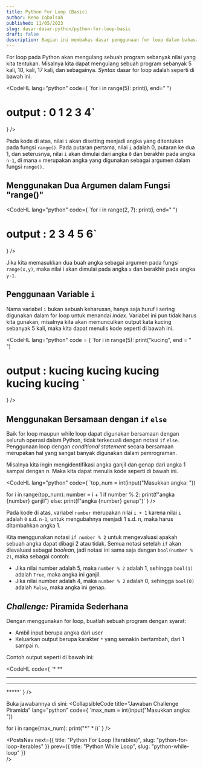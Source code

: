 ```yaml
---
title: Python For Loop (Basic)
author: Reno Iqbalsah
published: 11/05/2023
slug: dasar-dasar-python/python-for-loop-basic
draft: false
description: Bagian ini membahas dasar penggunaan for loop dalam bahasa pemrograman Python.
---
```


For loop pada Python akan mengulang sebuah program sebanyak nilai yang kita tentukan. Misalnya kita dapat mengulang sebuah 
program sebanyak 5 kali, 10, kali, 17 kali, dan sebagainya. _Syntax_ dasar for loop adalah seperti di bawah ini.

<CodeHL
lang="python"
code={
`for i in range(5):
   print(i, end=" ")

# output : 0 1 2 3 4`
}
/>

Pada kode di atas, nilai `i` akan disetting menjadi angka yang ditentukan pada fungsi `range()`. Pada putaran pertama, nilai 
`i` adalah 0, putaran ke dua 1, dan seterusnya, nilai `i` akan dimulai dari angka `0` dan berakhir pada angka `n-1`, di mana 
`n` merupakan angka yang digunakan sebagai argumen dalam fungsi `range()`.

## Menggunakan Dua Argumen dalam Fungsi "range()"

<CodeHL
lang="python"
code={
`for i in range(2, 7):
   print(i, end=" ")

# output : 2 3 4 5 6`
}
/>

Jika kita memasukkan dua buah angka sebagai argumen pada fungsi `range(x,y)`, maka nilai i akan dimulai pada angka `x` dan 
berakhir pada angka `y-1`.

## Penggunaan Variable `i`

Nama variabel `i` bukan sebuah keharusan, hanya saja huruf i sering digunakan dalam for loop untuk menandai _index_. Variabel ini pun tidak harus kita gunakan, 
misalnya kita akan memunculkan output kata kucing sebanyak 5 kali, maka kita dapat menulis kode seperti di bawah ini.

<CodeHL
lang="python"
code = {
`for i in range(5):
   print("kucing", end = " ")
   
# output : kucing kucing kucing kucing kucing `
}
/>

## Menggunakan Bersamaan dengan `if` `else`

Baik for loop maupun while loop dapat digunakan bersamaan dengan seluruh operasi dalam Python, tidak terkecuali dengan notasi `if` `else`. Penggunaan loop dengan 
_conditional statement_ secara bersamaan merupakan hal yang sangat banyak digunakan dalam pemrograman.

Misalnya kita ingin mengidentifikasi angka ganjil dan genap dari angka 1 sampai dengan _n_. Maka kita dapat menulis kode seperti di bawah ini.

<CodeHL
lang="python"
code={
`top_num = int(input("Masukkan angka: "))

for i in range(top_num):
   number = i + 1
   if number % 2:
     print(f"angka {number} ganjil")
   else:
     print(f"angka {number} genap")`
}
/>

Pada kode di atas, variabel `number` merupakan nilai `i + 1` karena nilai `i` adalah `0` s.d. `n-1`, untuk mengubahnya menjadi 1 s.d. n, maka harus ditambahkan angka 1.

Kita menggunakan notasi `if number % 2` untuk mengevaluasi apakah sebuah angka dapat dibagi 2 atau tidak. Semua notasi setelah `if` akan dievaluasi sebagai _boolean_, 
jadi notasi ini sama saja dengan `bool(number % 2)`, maka sebagai contoh:
- Jika nilai number adalah 5, maka `number % 2` adalah 1, sehingga `bool(1)` adalah `True`, maka angka ini ganjil.
- Jika nilai number adalah 4, maka `number % 2` adalah 0, sehingga `bool(0)` adalah `False`, maka angka ini genap.

## _Challenge:_ Piramida Sederhana

Dengan menggunakan for loop, buatlah sebuah program dengan syarat:
- Ambil input berupa angka dari user
- Keluarkan output berupa karakter `*` yang semakin bertambah, dari 1 sampai n.

Contoh output seperti di bawah ini:

<CodeHL
code={
`*
**
***
****
*****`
}
/>

Buka jawabannya di sini:
<CollapsibleCode
title="Jawaban Challenge Piramida"
lang="python"
code={
`max_num = int(input("Masukkan angka: "))

for i in range(max_num):
   print("*" * i)`
}
/>

<PostsNav
  next={{
    title: "Python For Loop (Iterables)",
    slug: "python-for-loop-iterables"
  }}
  prev={{
    title: "Python While Loop",
    slug: "python-while-loop"
  }}  
/>
